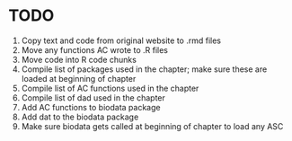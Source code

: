 # TODO

1. Copy text and code from original website to .rmd files
1. Move any functions AC wrote to .R files
1. Move code into R code chunks
1. Compile list of packages used in the chapter; make sure these are loaded at beginning of chapter
1. Compile list of AC functions used in the chapter
1. Compile list of dad used in the chapter
1. Add AC functions to biodata package
1. Add dat to the biodata package
1. Make sure biodata gets called at beginning of chapter to load any ASC
